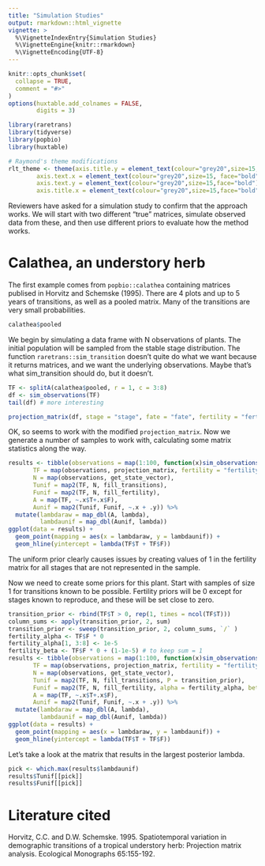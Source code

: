 ```yaml
---
title: "Simulation Studies"
output: rmarkdown::html_vignette
vignette: >
  %\VignetteIndexEntry{Simulation Studies}
  %\VignetteEngine{knitr::rmarkdown}
  %\VignetteEncoding{UTF-8}
---
```


```r
knitr::opts_chunk$set(
  collapse = TRUE,
  comment = "#>"
)
options(huxtable.add_colnames = FALSE,
        digits = 3)
```

```r
library(raretrans)
library(tidyverse)
library(popbio)
library(huxtable)

# Raymond's theme modifications
rlt_theme <- theme(axis.title.y = element_text(colour="grey20",size=15,face="bold"),
        axis.text.x = element_text(colour="grey20",size=15, face="bold"),
        axis.text.y = element_text(colour="grey20",size=15,face="bold"),  
        axis.title.x = element_text(colour="grey20",size=15,face="bold"))
```

Reviewers have asked for a simulation study to confirm that the approach works. 
We will start with two different "true" matrices, simulate observed data from
these, and then use different priors to evaluate how the method works. 

# Calathea, an understory herb

The first example comes from `popbio::calathea` containing matrices publised in
Horvitz and Schemske (1995). There are 4 plots and up to 5 years of transitions,
as well as a pooled matrix. Many of the transitions are very small probabilities.


```r
calathea$pooled
```

We begin by simulating a data frame with N observations of plants. 
The initial population will be sampled from the stable stage distribution.
The function `raretrans::sim_transition` doesn't quite do what we 
want because it returns matrices, and we want the underlying observations.
Maybe that's what sim_transition should do, but it doesn't.

```r
TF <- splitA(calathea$pooled, r = 1, c = 3:8)
df <- sim_observations(TF)
tail(df) # more interesting
```

```r
projection_matrix(df, stage = "stage", fate = "fate", fertility = "fertility")
```
OK, so seems to work with the modified `projection_matrix`. Now we
generate a number of samples to work with, calculating some 
matrix statistics along the way.

```r
results <- tibble(observations = map(1:100, function(x)sim_observations(TF, N = 100)),
       TF = map(observations, projection_matrix, fertility = "fertility", TF = TRUE),
       N = map(observations, get_state_vector),
       Tunif = map2(TF, N, fill_transitions),
       Funif = map2(TF, N, fill_fertility),
       A = map(TF, ~.x$T+.x$F),
       Aunif = map2(Tunif, Funif, ~.x + .y)) %>% 
  mutate(lambdaraw = map_dbl(A, lambda),
         lambdaunif = map_dbl(Aunif, lambda))
ggplot(data = results) + 
  geom_point(mapping = aes(x = lambdaraw, y = lambdaunif)) + 
  geom_hline(yintercept = lambda(TF$T + TF$F))
```
The uniform prior clearly causes issues by creating values of 1 in the fertility 
matrix for all stages that are not represented in the sample. 

Now we need to create some priors for this plant. Start with samples of size 1
for transitions known to be possible. Fertility priors will be 0 except 
for stages known to reproduce, and these will be set close to zero.

```r
transition_prior <- rbind(TF$T > 0, rep(1, times = ncol(TF$T)))
column_sums <- apply(transition_prior, 2, sum)
transition_prior <- sweep(transition_prior, 2, column_sums, `/` )
fertility_alpha <- TF$F * 0
fertility_alpha[1, 3:8] <- 1e-5
fertility_beta <- TF$F * 0 + (1-1e-5) # to keep sum = 1 
results <- tibble(observations = map(1:100, function(x)sim_observations(TF, N = 100)),
       TF = map(observations, projection_matrix, fertility = "fertility", TF = TRUE),
       N = map(observations, get_state_vector),
       Tunif = map2(TF, N, fill_transitions, P = transition_prior),
       Funif = map2(TF, N, fill_fertility, alpha = fertility_alpha, beta = fertility_beta),
       A = map(TF, ~.x$T+.x$F),
       Aunif = map2(Tunif, Funif, ~.x + .y)) %>% 
  mutate(lambdaraw = map_dbl(A, lambda),
         lambdaunif = map_dbl(Aunif, lambda))
ggplot(data = results) + 
  geom_point(mapping = aes(x = lambdaraw, y = lambdaunif)) + 
  geom_hline(yintercept = lambda(TF$T + TF$F))
```

Let's take a look at the matrix that results in the largest posterior lambda.

```r
pick <- which.max(results$lambdaunif)
results$Tunif[[pick]]
results$Funif[[pick]]
```


# Literature cited

Horvitz, C.C. and D.W. Schemske. 1995. Spatiotemporal variation in demographic transitions of a tropical understory herb: Projection matrix analysis. Ecological Monographs 65:155-192.
